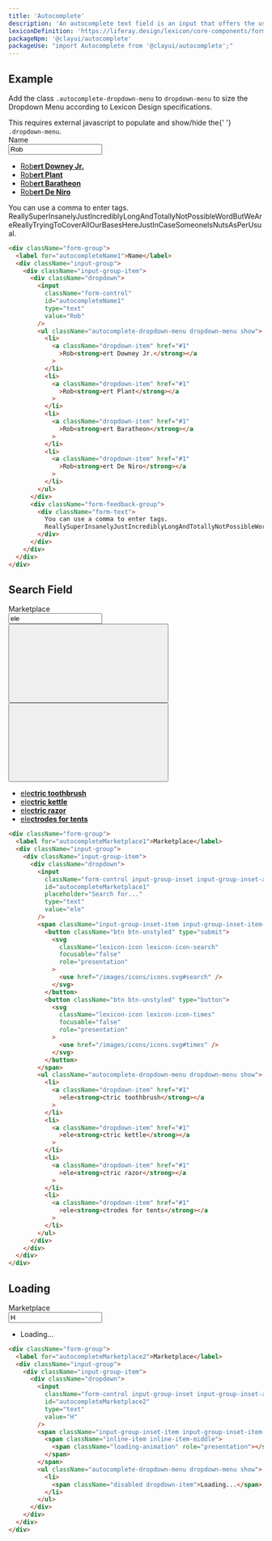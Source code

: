 ```yaml
---
title: 'Autocomplete'
description: 'An autocomplete text field is an input that offers the user text suggestions while they type.'
lexiconDefinition: 'https://liferay.design/lexicon/core-components/forms/text-input-variations/'
packageNpm: '@clayui/autocomplete'
packageUse: "import Autocomplete from '@clayui/autocomplete';"
---
```


## Example

Add the class `.autocomplete-dropdown-menu` to `dropdown-menu` to size the Dropdown Menu according to Lexicon Design specifications.

<div className="clay-site-alert alert alert-warning">
  This requires external javascript to populate and show/hide the{' '}
  <code className="gatsby-code-text">.dropdown-menu</code>.
</div>

<div className="sheet-example" style={{height: '18rem'}}>
  <div className="form-group">
    <div className="clay-autocomplete">
      <label for="autocompleteName1">Name</label>
      <div className="input-group">
        <div className="input-group-item">
          <div className="dropdown">
            <input
              className="form-control"
              id="autocompleteName1"
              type="text"
              value="Rob"
            />
            <ul className="autocomplete-dropdown-menu dropdown-menu show">
              <li>
                <a className="dropdown-item" href="#1">
                  Rob<strong>ert Downey Jr.</strong>
                </a>
              </li>
              <li>
                <a className="dropdown-item" href="#1">
                  Rob<strong>ert Plant</strong>
                </a>
              </li>
              <li>
                <a className="dropdown-item" href="#1">
                  Rob<strong>ert Baratheon</strong>
                </a>
              </li>
              <li>
                <a className="dropdown-item" href="#1">
                  Rob<strong>ert De Niro</strong>
                </a>
              </li>
            </ul>
          </div>
          <div className="form-feedback-group">
            <div className="form-text">
              You can use a comma to enter tags.
              ReallySuperInsanelyJustIncrediblyLongAndTotallyNotPossibleWordButWeAreReallyTryingToCoverAllOurBasesHereJustInCaseSomeoneIsNutsAsPerUsual.
            </div>
          </div>
        </div>
      </div>
    </div>
  </div>
</div>

```html
<div className="form-group">
  <label for="autocompleteName1">Name</label>
  <div className="input-group">
    <div className="input-group-item">
      <div className="dropdown">
        <input
          className="form-control"
          id="autocompleteName1"
          type="text"
          value="Rob"
        />
        <ul className="autocomplete-dropdown-menu dropdown-menu show">
          <li>
            <a className="dropdown-item" href="#1"
              >Rob<strong>ert Downey Jr.</strong></a
            >
          </li>
          <li>
            <a className="dropdown-item" href="#1"
              >Rob<strong>ert Plant</strong></a
            >
          </li>
          <li>
            <a className="dropdown-item" href="#1"
              >Rob<strong>ert Baratheon</strong></a
            >
          </li>
          <li>
            <a className="dropdown-item" href="#1"
              >Rob<strong>ert De Niro</strong></a
            >
          </li>
        </ul>
      </div>
      <div className="form-feedback-group">
        <div className="form-text">
          You can use a comma to enter tags.
          ReallySuperInsanelyJustIncrediblyLongAndTotallyNotPossibleWordButWeAreReallyTryingToCoverAllOurBasesHereJustInCaseSomeoneIsNutsAsPerUsual.
        </div>
      </div>
    </div>
  </div>
</div>
```

## Search Field

<div className="sheet-example" style={{height: '18rem'}}>
  <div className="form-group">
    <label for="autocompleteMarketplace1">Marketplace</label>
    <div className="input-group">
      <div className="input-group-item">
        <div className="dropdown">
          <input
            className="form-control input-group-inset input-group-inset-after"
            id="autocompleteMarketplace1"
            placeholder="Search for..."
            type="text"
            value="ele"
          />
          <span className="input-group-inset-item input-group-inset-item-after">
            <button className="btn btn-unstyled" type="submit">
              <svg
                className="lexicon-icon lexicon-icon-search"
                focusable="false"
                role="presentation"
              >
                <use href="/images/icons/icons.svg#search" />
              </svg>
            </button>
            <button className="btn btn-unstyled" type="button">
              <svg
                className="lexicon-icon lexicon-icon-times"
                focusable="false"
                role="presentation"
              >
                <use href="/images/icons/icons.svg#times" />
              </svg>
            </button>
          </span>
          <ul className="autocomplete-dropdown-menu dropdown-menu show">
            <li>
              <a className="dropdown-item" href="#1">
                ele<strong>ctric toothbrush</strong>
              </a>
            </li>
            <li>
              <a className="dropdown-item" href="#1">
                ele<strong>ctric kettle</strong>
              </a>
            </li>
            <li>
              <a className="dropdown-item" href="#1">
                ele<strong>ctric razor</strong>
              </a>
            </li>
            <li>
              <a className="dropdown-item" href="#1">
                ele<strong>ctrodes for tents</strong>
              </a>
            </li>
          </ul>
        </div>
      </div>
    </div>
  </div>
</div>

```html
<div className="form-group">
  <label for="autocompleteMarketplace1">Marketplace</label>
  <div className="input-group">
    <div className="input-group-item">
      <div className="dropdown">
        <input
          className="form-control input-group-inset input-group-inset-after"
          id="autocompleteMarketplace1"
          placeholder="Search for..."
          type="text"
          value="ele"
        />
        <span className="input-group-inset-item input-group-inset-item-after">
          <button className="btn btn-unstyled" type="submit">
            <svg
              className="lexicon-icon lexicon-icon-search"
              focusable="false"
              role="presentation"
            >
              <use href="/images/icons/icons.svg#search" />
            </svg>
          </button>
          <button className="btn btn-unstyled" type="button">
            <svg
              className="lexicon-icon lexicon-icon-times"
              focusable="false"
              role="presentation"
            >
              <use href="/images/icons/icons.svg#times" />
            </svg>
          </button>
        </span>
        <ul className="autocomplete-dropdown-menu dropdown-menu show">
          <li>
            <a className="dropdown-item" href="#1"
              >ele<strong>ctric toothbrush</strong></a
            >
          </li>
          <li>
            <a className="dropdown-item" href="#1"
              >ele<strong>ctric kettle</strong></a
            >
          </li>
          <li>
            <a className="dropdown-item" href="#1"
              >ele<strong>ctric razor</strong></a
            >
          </li>
          <li>
            <a className="dropdown-item" href="#1"
              >ele<strong>ctrodes for tents</strong></a
            >
          </li>
        </ul>
      </div>
    </div>
  </div>
</div>
```

## Loading

<div className="sheet-example" style={{height: '11rem'}}>
  <div className="form-group">
    <label for="autocompleteMarketplace2">Marketplace</label>
    <div className="input-group">
      <div className="input-group-item">
        <div className="dropdown">
          <input
            className="form-control input-group-inset input-group-inset-after"
            id="autocompleteMarketplace2"
            type="text"
            value="H"
          />
          <span className="input-group-inset-item input-group-inset-item-after">
            <span className="inline-item inline-item-middle">
              <span className="loading-animation" role="presentation"></span>
            </span>
          </span>
          <ul className="autocomplete-dropdown-menu dropdown-menu show">
            <li>
              <span className="disabled dropdown-item">Loading...</span>
            </li>
          </ul>
        </div>
      </div>
    </div>
  </div>
</div>

```html
<div className="form-group">
  <label for="autocompleteMarketplace2">Marketplace</label>
  <div className="input-group">
    <div className="input-group-item">
      <div className="dropdown">
        <input
          className="form-control input-group-inset input-group-inset-after"
          id="autocompleteMarketplace2"
          type="text"
          value="H"
        />
        <span className="input-group-inset-item input-group-inset-item-after">
          <span className="inline-item inline-item-middle">
            <span className="loading-animation" role="presentation"></span>
          </span>
        </span>
        <ul className="autocomplete-dropdown-menu dropdown-menu show">
          <li>
            <span className="disabled dropdown-item">Loading...</span>
          </li>
        </ul>
      </div>
    </div>
  </div>
</div>
```
